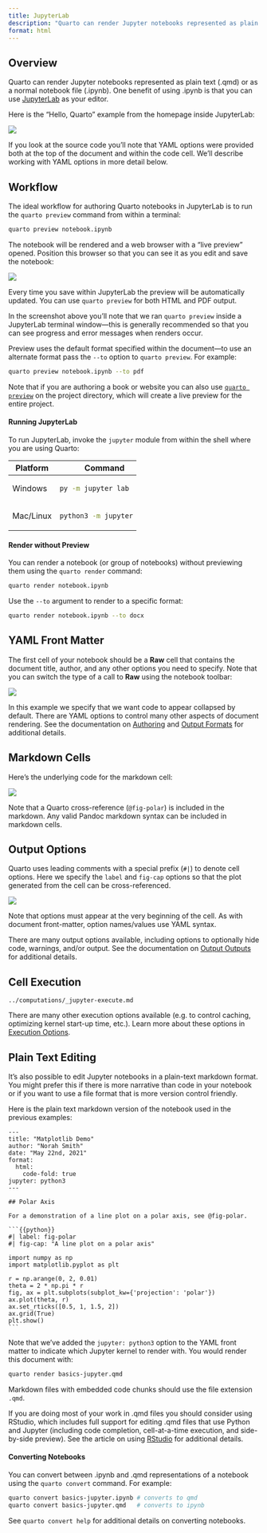 ```yaml
---
title: JupyterLab
description: "Quarto can render Jupyter notebooks represented as plain text (.qmd) or as a normal notebook file (.ipynb). One benefit of using .ipynb is that you can use JupyterLab as your editor."
format: html
---
```


## Overview

Quarto can render Jupyter notebooks represented as plain text (.qmd) or as a normal notebook file (.ipynb). One benefit of using .ipynb is that you can use [JupyterLab](https://jupyterlab.readthedocs.io/en/stable/) as your editor.

Here is the "Hello, Quarto" example from the homepage inside JupyterLab:

![](images/jupyter-lab.png){.border .preview-image fig-alt="A Jupyter notebook with, from top to bottom, some yaml frontmatter, a section heading, a code block, and the output of the code block. The contents are the same as the first part of the 'Welcome' page of this website."}

If you look at the source code you'll note that YAML options were provided both at the top of the document and within the code cell. We'll describe working with YAML options in more detail below.

## Workflow

The ideal workflow for authoring Quarto notebooks in JupyterLab is to run the `quarto preview` command from within a terminal:

``` bash
quarto preview notebook.ipynb
```

The notebook will be rendered and a web browser with a "live preview" opened. Position this browser so that you can see it as you edit and save the notebook:

![](images/jupyterlab-preview.png){fig-alt="Two web browser windows arranged side by side. The window on the left is a JupyterLab window. The contents of this Jupyter document are rendered by Quarto in the window on the right."}

Every time you save within JupyterLab the preview will be automatically updated. You can use `quarto preview` for both HTML and PDF output.

In the screenshot above you'll note that we ran `quarto preview` inside a JupyterLab terminal window---this is generally recommended so that you can see progress and error messages when renders occur.

Preview uses the default format specified within the document---to use an alternate format pass the `--to` option to `quarto preview`. For example:

``` bash
quarto preview notebook.ipynb --to pdf
```

::: {.callout-note appearance="simple"}
Note that if you are authoring a book or website you can also use [`quarto preview`](../websites/website-basics.qmd#workflow) on the project directory, which will create a live preview for the entire project.
:::

#### Running JupyterLab {.platform-table}

To run JupyterLab, invoke the `jupyter` module from within the shell where you are using Quarto:

+-----------+------------------------+
| Platform  | Command                |
+===========+========================+
| Windows   | ``` bash               |
|           | py -m jupyter lab      |
|           | ```                    |
+-----------+------------------------+
| Mac/Linux | ``` bash               |
|           | python3 -m jupyter lab |
|           | ```                    |
+-----------+------------------------+

#### Render without Preview

You can render a notebook (or group of notebooks) without previewing them using the `quarto render` command:

``` bash
quarto render notebook.ipynb
```

Use the `--to` argument to render to a specific format:

``` bash
quarto render notebook.ipynb --to docx
```

## YAML Front Matter

The first cell of your notebook should be a **Raw** cell that contains the document title, author, and any other options you need to specify. Note that you can switch the type of a call to **Raw** using the notebook toolbar:

![](images/jupyter-lab-yaml.png){.border fig-alt="The top section of a JupyterLab document. There is a Raw cell containing yaml front matter."}

In this example we specify that we want code to appear collapsed by default. There are YAML options to control many other aspects of document rendering. See the documentation on [Authoring](../authoring/markdown-basics.qmd) and [Output Formats](../output-formats/html-basics.qmd) for additional details.

## Markdown Cells

Here's the underlying code for the markdown cell:

![](images/jupyter-lab-markdown.png){.border fig-alt="A snippet of a JupyterLab document containing a Markdown cell. The cell contains some text written in Markdown."}

Note that a Quarto cross-reference (`@fig-polar`) is included in the markdown. Any valid Pandoc markdown syntax can be included in markdown cells.

## Output Options

Quarto uses leading comments with a special prefix (`#|`) to denote cell options. Here we specify the `label` and `fig-cap` options so that the plot generated from the cell can be cross-referenced.

![](images/jupyter-lab-output-options.png){fig-alt="A snippet of a JupyterLab document containing a code cell. At the top of cell, before the code, are the Quarto chunk options '#| label: fig-polar' and '#| fig-cap: A line plot on a polar axis.'"}

Note that options must appear at the very beginning of the cell. As with document front-matter, option names/values use YAML syntax.

There are many output options available, including options to optionally hide code, warnings, and/or output. See the documentation on [Output Outputs](../computations/execution-options.qmd#output-options) for additional details.

## Cell Execution

``` include
../computations/_jupyter-execute.md
```

There are many other execution options available (e.g. to control caching, optimizing kernel start-up time, etc.). Learn more about these options in [Execution Options](../computations/execution-options.qmd).

## Plain Text Editing

It's also possible to edit Jupyter notebooks in a plain-text markdown format. You might prefer this if there is more narrative than code in your notebook or if you want to use a file format that is more version control friendly.

Here is the plain text markdown version of the notebook used in the previous examples:

    ---
    title: "Matplotlib Demo"
    author: "Norah Smith"
    date: "May 22nd, 2021"
    format: 
      html:
        code-fold: true
    jupyter: python3
    ---

    ## Polar Axis

    For a demonstration of a line plot on a polar axis, see @fig-polar.

    ```{{python}}
    #| label: fig-polar
    #| fig-cap: "A line plot on a polar axis"

    import numpy as np
    import matplotlib.pyplot as plt

    r = np.arange(0, 2, 0.01)
    theta = 2 * np.pi * r
    fig, ax = plt.subplots(subplot_kw={'projection': 'polar'})
    ax.plot(theta, r)
    ax.set_rticks([0.5, 1, 1.5, 2])
    ax.grid(True)
    plt.show()
    ```

Note that we've added the `jupyter: python3` option to the YAML front matter to indicate which Jupyter kernel to render with. You would render this document with:

``` bash
quarto render basics-jupyter.qmd
```

Markdown files with embedded code chunks should use the file extension `.qmd`.

::: callout-tip
If you are doing most of your work in .qmd files you should consider using RStudio, which includes full support for editing .qmd files that use Python and Jupyter (including code completion, cell-at-a-time execution, and side-by-side preview). See the article on using [RStudio](rstudio.qmd) for additional details.
:::

#### Converting Notebooks

You can convert between .ipynb and .qmd representations of a notebook using the `quarto convert` command. For example:

``` bash
quarto convert basics-jupyter.ipynb # converts to qmd
quarto convert basics-jupyter.qmd   # converts to ipynb
```

See `quarto convert help` for additional details on converting notebooks.
